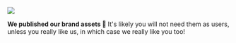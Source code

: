![](https://res.cloudinary.com/dltbv060k/image/upload/v1742050497/01-01_c1j9wg.png)

**We published our brand assets 🎨**
It's likely you will not need them as users,
unless you really like us,
in which case we really like you too!
